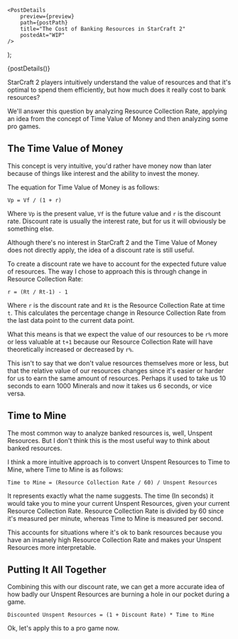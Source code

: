 

    <PostDetails
        preview={preview}
        path={postPath}
        title="The Cost of Banking Resources in StarCraft 2"
        postedAt="WIP"
    />
);

<Fragment>{postDetails()}</Fragment>

StarCraft 2 players intuitively understand the value of resources and that it's optimal to spend them
efficiently, but how much does it really cost to bank resources?

We'll answer this question by analyzing Resource Collection Rate, applying an idea from the concept
of Time Value of Money and then analyzing some pro games.

## The Time Value of Money

This concept is very intuitive, you'd rather have money now than
later because of things like interest and the ability to invest the money.

The equation for Time Value of Money is as follows:

    Vp = Vf / (1 + r)

Where `Vp` is the present value, `Vf` is the future value and `r` is the discount rate. Discount rate
is usually the interest rate, but for us it will obviously be something else.

Although there's no interest in StarCraft 2 and the Time Value of Money does not directly apply,
the idea of a discount rate is still useful.

To create a discount rate we have to account for the expected future value of resources.
The way I chose to approach this is through change in Resource Collection Rate:

    r = (Rt / Rt-1) - 1

Where `r` is the discount rate and `Rt` is the Resource Collection Rate at time `t`.
This calculates the percentage change in Resource Collection Rate from the last data point
to the current data point.

What this means is that we expect the value of our resources to be `r%` more or less valuable
at `t+1` because our Resource Collection Rate will have theoretically increased or decreased
by `r%`.

This isn't to say that we don't value resources themselves more or less, but that the relative value of 
our resources changes since it's easier or harder for us to earn the same amount of resources.
Perhaps it used to take us 10 seconds to earn 1000 Minerals and now it takes us 6 seconds, or vice versa.

## Time to Mine

The most common way to analyze banked resources is, well, Unspent Resources. But I don't
think this is the most useful way to think about banked resources.

I think a more intuitive approach is to convert Unspent Resources to Time to Mine, where Time
to Mine is as follows:

    Time to Mine = (Resource Collection Rate / 60) / Unspent Resources

It represents exactly what the name suggests. The time (In seconds) it would take you to mine your current
Unspent Resources, given your current Resource Collection Rate. Resource Collection Rate is
divided by 60 since it's measured per minute, whereas Time to Mine is measured per second.

This accounts for situations where it's ok to bank resources because you have an insanely
high Resource Collection Rate and makes your Unspent Resources more interpretable.

## Putting It All Together

Combining this with our discount rate, we can get a more accurate idea of how badly our
Unspent Resources are burning a hole in our pocket during a game.

    Discounted Unspent Resources = (1 + Discount Rate) * Time to Mine

Ok, let's apply this to a pro game now.
